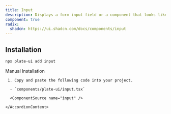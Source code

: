 ```yaml
---
title: Input
description: Displays a form input field or a component that looks like an input field.
component: true
radix:
  shadcn: https://ui.shadcn.com/docs/components/input
---
```


## Installation

```bash
npx plate-ui add input
```

<Accordion type="single" collapsible>
  <AccordionItem value="manual-installation">
    <AccordionTrigger>Manual Installation</AccordionTrigger>
    <AccordionContent>

     1. Copy and paste the following code into your project.

      - `components/plate-ui/input.tsx`

      <ComponentSource name="input" />

    </AccordionContent>

  </AccordionItem>
</Accordion>

